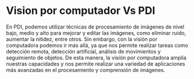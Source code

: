 # Vision por computador Vs PDI

En PDI, podemos utilizar técnicas de procesamiento de imágenes de nivel bajo, medio y alto para mejorar y editar las imágenes, como eliminar ruido, aumentar la nitidez, entre otros. Sin embargo, con la visión por computadora podemos ir más allá, ya que nos permite realizar tareas como detección remota, detección artificial, análisis de movimientos y seguimiento de objetos. De esta manera, la visión por computadora amplía nuestras capacidades y nos permite realizar una variedad de aplicaciones más avanzadas en el procesamiento y comprensión de imágenes.
